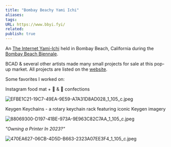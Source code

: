 ```yaml
---
title: "Bombay Beachy Yami Ichi"
aliases: 
tags: 
URL: https://www.bbyi.fyi/
related:
publish: true
---
```




An [The Internet Yami-Ichi](http://yami-ichi.biz/) held in Bombay Beach, California during the [Bombay Beach Biennale](https://www.bombaybeachbiennale.org/).

BCAD & several other artists made many small projects for sale at this pop-up market. All projects are listed on the [website](https://www.bbyi.fyi/).

Some favorites I worked on:

Instagram food mat + 🍑 & 🍆 confections

<img src="/content/Images/EFBE1C21-19C7-49EA-9E59-A7A31D8AD028_1_105_c.jpeg" alt="EFBE1C21-19C7-49EA-9E59-A7A31D8AD028_1_105_c.jpeg" className="max-w-full h-auto border border-gray-700 my-3 rounded" />

Keygen Keychains - a rotary keychain rack featuring iconic Keygen imagery 

<img src="/content/Images/88069300-D197-41BE-973A-9E963C82C7AA_1_105_c.jpeg" alt="88069300-D197-41BE-973A-9E963C82C7AA_1_105_c.jpeg" className="max-w-full h-auto border border-gray-700 my-3 rounded" />

*"Owning a Printer In 2023?"*

<img src="/content/Images/470EA627-06CB-4D5D-B663-2323A07EE3F4_1_105_c.jpeg" alt="470EA627-06CB-4D5D-B663-2323A07EE3F4_1_105_c.jpeg" className="max-w-full h-auto border border-gray-700 my-3 rounded" />